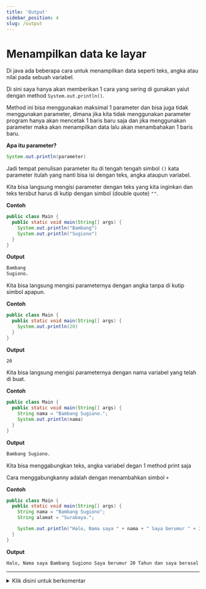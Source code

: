 ```yaml
---
title: 'Output'
sidebar_position: 4
slug: /output
---
```


# Menampilkan data ke layar

Di java ada beberapa cara untuk menampilkan data seperti teks, angka atau nilai pada sebuah variabel.

Di sini saya hanya akan memberikan 1 cara yang sering di gunakan yaiut dengan method `System.out.println()`.

Method ini bisa menggunakan maksimal 1 parameter dan bisa juga tidak menggunakan parameter, dimana jika kita tidak menggunakan parameter program hanya akan mencetak 1 baris baru saja dan jika menggunakan parameter maka akan menampilkan data lalu akan menambahakan 1 baris baru.

**Apa itu parameter?**
```java
System.out.println(parameter)
```

Jadi tempat penulisan parameter itu di tengah tengah simbol `()` kata parameter itulah yang nanti bisa isi dengan teks, angka ataupun variabel.

<Tabs>
<TabItem value="Cetak Teks" default>

Kita bisa langsung mengisi parameter dengan teks yang kita inginkan dan teks tersbut harus di kutip dengan simbol (double quote) `""`.

**Contoh**

```java 
public class Main {
  public static void main(String[] args) {
    System.out.println("Bambang")
    System.out.println("Sugiono")
  }
}
``` 

**Output**

```bash
Bambang
Sugiono.
``` 

</TabItem>
<TabItem value="Cetak Angka">

Kita bisa langsung mengisi parameternya dengan angka tanpa di kutip simbol apapun.

**Contoh**

```java 
public class Main {
  public static void main(String[] args) {
    System.out.println(20)
  }
}
``` 

**Output**

```bash
20
``` 

</TabItem>
<TabItem value="VARIABEL">

Kita bisa langsung mengisi parameternya dengan nama variabel yang telah di buat.

**Contoh**

```java 
public class Main {
  public static void main(String[] args) {
    String nama = "Bambang Sugiono.";
    System.out.println(nama)
  }
}
``` 

**Output**

```bash
Bambang Sugiono.
``` 

</TabItem>
<TabItem value="GABUNGAN">

Kita bisa menggabungkan teks, angka variabel degan 1 method print saja

Cara menggabungkanny adalah dengan menambahkan simbol `+`

**Contoh**

```java 
public class Main {
  public static void main(String[] args) {
    String nama = "Bambang Sugiono";
    String alamat = "Surabaya.";

    System.out.println("Halo, Nama saya " + nama + " Saya berumur " + 20 + " Tahun " + "dan saya berasal dari " + alamat);
  }
}
``` 

**Output**

```bash
Halo, Nama saya Bambang Sugiono Saya berumur 20 Tahun dan saya berasal dari Surabaya.
``` 

</TabItem>
</Tabs> 

<hr />
<details>
<summary id="sinal">Klik disini untuk berkomentar</summary>
<comentar />
</details>